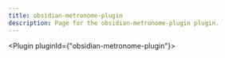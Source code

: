 ---
title: obsidian-metronome-plugin
description: Page for the obsidian-metronome-plugin plugin.
---


<Plugin pluginId={"obsidian-metronome-plugin"}></Plugin>